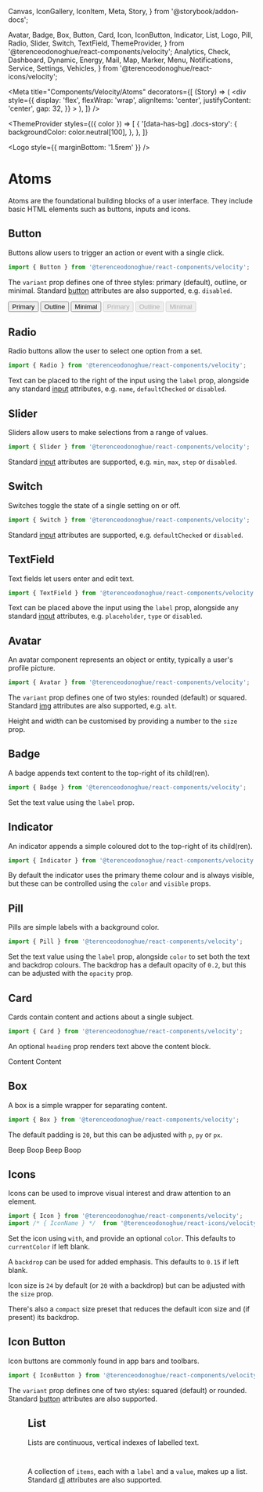  Canvas,
  IconGallery,
  IconItem,
  Meta,
  Story,
} from '@storybook/addon-docs';

  Avatar,
  Badge,
  Box,
  Button,
  Card,
  Icon,
  IconButton,
  Indicator,
  List,
  Logo,
  Pill,
  Radio,
  Slider,
  Switch,
  TextField,
  ThemeProvider,
} from '@terenceodonoghue/react-components/velocity';
  Analytics,
  Check,
  Dashboard,
  Dynamic,
  Energy,
  Mail,
  Map,
  Marker,
  Menu,
  Notifications,
  Service,
  Settings,
  Vehicles,
} from '@terenceodonoghue/react-icons/velocity';

<Meta
  title="Components/Velocity/Atoms"
  decorators={[
    (Story) => (
      <div
        style={{
          display: 'flex',
          flexWrap: 'wrap',
          alignItems: 'center',
          justifyContent: 'center',
          gap: 32,
        }}
      >
        <Story />
      </div>
    ),
  ]}
/>

<ThemeProvider
  styles={({ color }) => [
    {
      '[data-has-bg] .docs-story': {
        backgroundColor: color.neutral[100],
      },
    },
  ]}
>

<Logo style={{ marginBottom: '1.5rem' }} />

# Atoms

Atoms are the foundational building blocks of a user interface. They include basic HTML elements such as buttons, inputs and icons.

## Button

Buttons allow users to trigger an action or event with a single click.

```javascript
import { Button } from '@terenceodonoghue/react-components/velocity';
```

The `variant` prop defines one of three styles: primary (default), outline, or minimal. Standard [button](https://developer.mozilla.org/en-US/docs/Web/HTML/Element/button) attributes are also supported, e.g. `disabled`.

<Canvas>
  <Story name="Button">
    <Button variant="primary">Primary</Button>
    <Button variant="outline">Outline</Button>
    <Button variant="minimal">Minimal</Button>
    <Button variant="primary" disabled>
      Primary
    </Button>
    <Button variant="outline" disabled>
      Outline
    </Button>
    <Button variant="minimal" disabled>
      Minimal
    </Button>
  </Story>
</Canvas>

## Radio

Radio buttons allow the user to select one option from a set.

```javascript
import { Radio } from '@terenceodonoghue/react-components/velocity';
```

Text can be placed to the right of the input using the `label` prop, alongside any standard [input](https://developer.mozilla.org/en-US/docs/Web/HTML/Element/input) attributes, e.g. `name`, `defaultChecked` or `disabled`.

<Canvas>
  <Story name="Radio">
    <Radio label="Option A" name="radio-group-1" defaultChecked />
    <Radio label="Option B" name="radio-group-1" />
    <Radio label="Option C" name="radio-group-2" defaultChecked disabled />
    <Radio label="Option D" name="radio-group-2" disabled />
  </Story>
</Canvas>

## Slider

Sliders allow users to make selections from a range of values.

```javascript
import { Slider } from '@terenceodonoghue/react-components/velocity';
```

Standard [input](https://developer.mozilla.org/en-US/docs/Web/HTML/Element/input) attributes are supported, e.g. `min`, `max`, `step` or `disabled`.

<Canvas>
  <Story name="Slider">
    <Slider />
    <Slider min={0} max={100} step={25} />
    <Slider disabled />
  </Story>
</Canvas>

## Switch

Switches toggle the state of a single setting on or off.

```javascript
import { Switch } from '@terenceodonoghue/react-components/velocity';
```

Standard [input](https://developer.mozilla.org/en-US/docs/Web/HTML/Element/input) attributes are supported, e.g. `defaultChecked` or `disabled`.

<Canvas>
  <Story name="Switch">
    <Switch />
    <Switch defaultChecked />
    <Switch defaultChecked disabled />
    <Switch disabled />
  </Story>
</Canvas>

## TextField

Text fields let users enter and edit text.

```javascript
import { TextField } from '@terenceodonoghue/react-components/velocity';
```

Text can be placed above the input using the `label` prop, alongside any standard [input](https://developer.mozilla.org/en-US/docs/Web/HTML/Element/input) attributes, e.g. `placeholder`, `type` or `disabled`.

<Canvas>
  <Story name="TextField">
    <TextField label="Label" />
    <TextField label="Email Address" placeholder="samplemail@mail.com" />
    <TextField label="Password" type="password" />
    <TextField label="Disabled" disabled />
  </Story>
</Canvas>

## Avatar

An avatar component represents an object or entity, typically a user's profile picture.

```javascript
import { Avatar } from '@terenceodonoghue/react-components/velocity';
```

The `variant` prop defines one of two styles: rounded (default) or squared. Standard [img](https://developer.mozilla.org/en-US/docs/Web/HTML/Element/img) attributes are also supported, e.g. `alt`.

<Canvas>
  <Story name="Avatar">
    <Avatar alt="hello" src={faker.image.avatar()} />
    <Avatar src={faker.image.avatar()} variant="squared" />
  </Story>
</Canvas>

Height and width can be customised by providing a number to the `size` prop.

<Canvas>
  <Story name="AvatarSize">
    <Avatar size={32} src={faker.image.avatar()} variant="rounded" />
    <Avatar size={48} src={faker.image.avatar()} variant="rounded" />
    <Avatar size={64} src={faker.image.avatar()} variant="rounded" />
    <Avatar size={80} src={faker.image.avatar()} variant="rounded" />
  </Story>
</Canvas>

## Badge

A badge appends text content to the top-right of its child(ren).

```javascript
import { Badge } from '@terenceodonoghue/react-components/velocity';
```

Set the text value using the `label` prop.

<Canvas>
  <Story name="Badge">
    <Badge label={1}>
      <Avatar size={48} src={faker.image.avatar()} variant="rounded" />
    </Badge>
    <Badge label={2}>
      <Avatar size={48} src={faker.image.avatar()} variant="rounded" />
    </Badge>
    <Badge label={3}>
      <Avatar size={48} src={faker.image.avatar()} variant="rounded" />
    </Badge>
    <Badge label={4}>
      <Avatar size={48} src={faker.image.avatar()} variant="rounded" />
    </Badge>
  </Story>
</Canvas>

## Indicator

An indicator appends a simple coloured dot to the top-right of its child(ren).

```javascript
import { Indicator } from '@terenceodonoghue/react-components/velocity';
```

By default the indicator uses the primary theme colour and is always visible, but these can be controlled using the `color` and `visible` props.

<Canvas>
  <Story name="Indicator">
    <Indicator>
      <Avatar size={48} src={faker.image.avatar()} variant="rounded" />
    </Indicator>
    <Indicator color="#33AC2E">
      <Avatar size={48} src={faker.image.avatar()} variant="rounded" />
    </Indicator>
    <Indicator>
      <Notifications color="#BFC5D2" size={32} />
    </Indicator>
    <Indicator hidden>
      <Mail color="#BFC5D2" size={32} />
    </Indicator>
  </Story>
</Canvas>

## Pill

Pills are simple labels with a background color.

```javascript
import { Pill } from '@terenceodonoghue/react-components/velocity';
```

Set the text value using the `label` prop, alongside `color` to set both the text and backdrop colours. The backdrop has a default opacity of `0.2`, but this can be adjusted with the `opacity` prop.

<Canvas>
  <Story name="Pill">
    <Pill color="#2E5BFF" label={76} />
    <Pill color="#8C54FF" label={69} />
    <Pill color="#00C1D4" label={28} />
    <Pill color="#F7C137" label={198} />
  </Story>
</Canvas>

## Card

Cards contain content and actions about a single subject.

```javascript
import { Card } from '@terenceodonoghue/react-components/velocity';
```

An optional `heading` prop renders text above the content block.

<Canvas data-has-bg>
  <Story name="Card">
    <Card heading="Heading">Content</Card>
    <Card>Content</Card>
  </Story>
</Canvas>

## Box

A box is a simple wrapper for separating content.

```javascript
import { Box } from '@terenceodonoghue/react-components/velocity';
```

The default padding is `20`, but this can be adjusted with `p`, `py` or `px`.

<Canvas>
  <Story name="Box">
    <Box>Beep</Box>
    <Box p={48}>Boop</Box>
    <Box py={48}>Beep</Box>
    <Box px={48}>Boop</Box>
  </Story>
</Canvas>

## Icons

Icons can be used to improve visual interest and draw attention to an element.

```javascript
import { Icon } from '@terenceodonoghue/react-components/velocity';
import /* { IconName } */  from '@terenceodonoghue/react-icons/velocity';
```

Set the icon using `with`, and provide an optional `color`. This defaults to `currentColor` if left blank.

<Canvas>
  <Story name="Icons">
    <Icon with={Dashboard} />
    <Icon color="#2E5BFF" with={Analytics} />
    <Icon color="#33AC2E" with={Vehicles} />
    <Icon color="#8C54FF" with={Service} />
    <Icon color="#D63649" with={Map} />
    <Icon color="#00C1D4" with={Mail} />
    <Icon color="#F7C137" with={Settings} />
  </Story>
</Canvas>

A `backdrop` can be used for added emphasis. This defaults to `0.15` if left blank.

<Canvas>
  <Story name="IconsBackdrop">
    <Icon backdrop color="#33AC2E" with={Check} />
    <Icon backdrop color="#00C1D4" with={Marker} />
    <Icon backdrop color="#8C54FF" with={Energy} />
    <Icon backdrop color="#F7C137" with={Dynamic} />
  </Story>
</Canvas>

Icon size is `24` by default (or `20` with a backdrop) but can be adjusted with the `size` prop.

<Canvas>
  <Story name="IconsSize">
    <Icon with={Vehicles} />
    <Icon with={Vehicles} size={32} />
    <Icon with={Vehicles} size={40} />
    <Icon with={Vehicles} size={48} />
  </Story>
</Canvas>

There's also a `compact` size preset that reduces the default icon size and (if present) its backdrop.

<Canvas>
  <Story name="IconsCompact">
    <Icon backdrop color="#33AC2E" size="compact" with={Check} />
    <Icon backdrop color="#00C1D4" size="compact" with={Marker} />
    <Icon backdrop color="#8C54FF" size="compact" with={Energy} />
    <Icon backdrop color="#F7C137" size="compact" with={Dynamic} />
  </Story>
</Canvas>

## Icon Button

Icon buttons are commonly found in app bars and toolbars.

```javascript
import { IconButton } from '@terenceodonoghue/react-components/velocity';
```

The `variant` prop defines one of two styles: squared (default) or rounded. Standard [button](https://developer.mozilla.org/en-US/docs/Web/HTML/Element/button) attributes are also supported.

<Canvas>
  <Story name="IconButton">
    <IconButton>
      <Menu color="#BFC5D2" size={18} />
    </IconButton>
    <IconButton variant="rounded">
      <Avatar src={faker.image.avatar()} size={40} />
    </IconButton>
  </Story>
</Canvas>

## List

Lists are continuous, vertical indexes of labelled text.

```javascript
import { List } from '@terenceodonoghue/react-components/velocity';
```

A collection of `items`, each with a `label` and a `value`, makes up a list. Standard [dl](https://developer.mozilla.org/en-US/docs/Web/HTML/Element/dl) attributes are also supported.

<Canvas>
  <Story name="List">
    <List
      items={[
        { label: 'email', value: faker.internet.exampleEmail() },
        { label: 'phone', value: faker.phone.number('+144–####–####') },
        {
          label: 'location',
          value: `${faker.address.cityName()}, ${faker.address.stateAbbr()}`,
        },
      ]}
    />
  </Story>
</Canvas>

</ThemeProvider>
